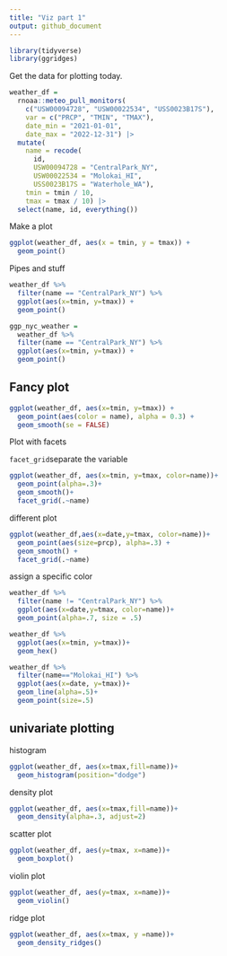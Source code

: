 ```yaml
---
title: "Viz part 1"
output: github_document
---
```


```r
library(tidyverse)
library(ggridges)
```

Get the data for plotting today.

```r
weather_df = 
  rnoaa::meteo_pull_monitors(
    c("USW00094728", "USW00022534", "USS0023B17S"),
    var = c("PRCP", "TMIN", "TMAX"), 
    date_min = "2021-01-01",
    date_max = "2022-12-31") |>
  mutate(
    name = recode(
      id, 
      USW00094728 = "CentralPark_NY", 
      USW00022534 = "Molokai_HI",
      USS0023B17S = "Waterhole_WA"),
    tmin = tmin / 10,
    tmax = tmax / 10) |>
  select(name, id, everything())
```

Make a plot

```r
ggplot(weather_df, aes(x = tmin, y = tmax)) +
  geom_point()
```


Pipes and stuff

```r
weather_df %>% 
  filter(name == "CentralPark_NY") %>% 
  ggplot(aes(x=tmin, y=tmax)) +
  geom_point()

ggp_nyc_weather =
  weather_df %>% 
  filter(name == "CentralPark_NY") %>% 
  ggplot(aes(x=tmin, y=tmax)) +
  geom_point()
```

## Fancy plot

```r
ggplot(weather_df, aes(x=tmin, y=tmax)) +
  geom_point(aes(color = name), alpha = 0.3) +
  geom_smooth(se = FALSE)
```

Plot with facets

`facet_grid`separate the variable

```r
ggplot(weather_df, aes(x=tmin, y=tmax, color=name))+
  geom_point(alpha=.3)+
  geom_smooth()+
  facet_grid(.~name)
```

different plot 

```r
ggplot(weather_df,aes(x=date,y=tmax, color=name))+
  geom_point(aes(size=prcp), alpha=.3) +
  geom_smooth() +
  facet_grid(.~name)
```

assign a specific color

```r
weather_df %>% 
  filter(name != "CentralPark_NY") %>% 
  ggplot(aes(x=date,y=tmax, color=name))+
  geom_point(alpha=.7, size = .5)
```


```r
weather_df %>% 
  ggplot(aes(x=tmin, y=tmax))+
  geom_hex()
```

```r
weather_df %>% 
  filter(name=="Molokai_HI") %>% 
  ggplot(aes(x=date, y=tmax))+
  geom_line(alpha=.5)+
  geom_point(size=.5)
```


## univariate plotting

histogram

```r
ggplot(weather_df, aes(x=tmax,fill=name))+
  geom_histogram(position="dodge")
```

density plot

```r
ggplot(weather_df, aes(x=tmax,fill=name))+
  geom_density(alpha=.3, adjust=2)
```

scatter plot

```r
ggplot(weather_df, aes(y=tmax, x=name))+
  geom_boxplot()
```

violin plot

```r
ggplot(weather_df, aes(y=tmax, x=name))+
  geom_violin()
```

ridge plot

```r
ggplot(weather_df, aes(x=tmax, y =name))+
  geom_density_ridges()
```

